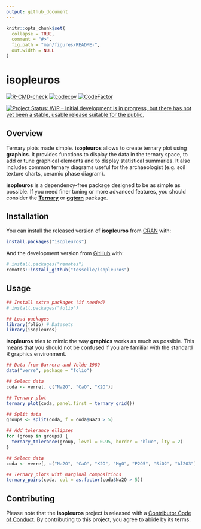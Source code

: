 ```yaml
---
output: github_document
---
```


<!-- README.md is generated from README.Rmd. Please edit that file -->

```r
knitr::opts_chunk$set(
  collapse = TRUE,
  comment = "#>",
  fig.path = "man/figures/README-",
  out.width = NULL
)
```

# isopleuros

<!-- badges: start -->
[![R-CMD-check](https://github.com/tesselle/isopleuros/workflows/R-CMD-check/badge.svg)](https://github.com/tesselle/isopleuros/actions)
[![codecov](https://codecov.io/gh/tesselle/isopleuros/branch/main/graph/badge.svg)](https://app.codecov.io/gh/tesselle/isopleuros)
[![CodeFactor](https://www.codefactor.io/repository/github/tesselle/isopleuros/badge/main)](https://www.codefactor.io/repository/github/tesselle/isopleuros/overview/main)

[![Project Status: WIP – Initial development is in progress, but there has not yet been a stable, usable release suitable for the public.](https://www.repostatus.org/badges/latest/wip.svg)](https://www.repostatus.org/#wip)
<!-- badges: end -->

## Overview

Ternary plots made simple. **isopleuros** allows to create ternary plot using **graphics**. It provides functions to display the data in the ternary space, to add or tune graphical elements and to display statistical summaries. It also includes common ternary diagrams useful for the archaeologist (e.g. soil texture charts, ceramic phase diagram).

**isopleuros** is a dependency-free package designed to be as simple as possible. If you need finer tuning or more advanced features, you should consider the [**Ternary**](https://ms609.github.io/Ternary/) or [**ggtern**](http://www.ggtern.com/) package.

## Installation

You can install the released version of **isopleuros** from [CRAN](https://CRAN.R-project.org) with:

```r
install.packages("isopleuros")
```

And the development version from [GitHub](https://github.com/) with:

```r
# install.packages("remotes")
remotes::install_github("tesselle/isopleuros")
```

## Usage

```r
## Install extra packages (if needed)
# install.packages("folio")

## Load packages
library(folio) # Datasets
library(isopleuros)
```

**isopleuros** tries to mimic the way **graphics** works as much as possible. This means that you should not be confused if you are familiar with the standard R graphics environment.

```r
## Data from Barrera and Velde 1989
data("verre", package = "folio")

## Select data
coda <- verre[, c("Na2O", "CaO", "K2O")]

## Ternary plot
ternary_plot(coda, panel.first = ternary_grid())

## Split data
groups <- split(coda, f = coda$Na2O > 5)

## Add tolerance ellipses
for (group in groups) {
  ternary_tolerance(group, level = 0.95, border = "blue", lty = 2)
}
```

```r
## Select data
coda <- verre[, c("Na2O", "CaO", "K2O", "MgO", "P2O5", "SiO2", "Al2O3")]

## Ternary plots with marginal compositions
ternary_pairs(coda, col = as.factor(coda$Na2O > 5))
```

## Contributing

Please note that the **isopleuros** project is released with a [Contributor Code of Conduct](https://www.tesselle.org/conduct.html). By contributing to this project, you agree to abide by its terms.
